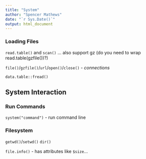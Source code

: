 ```yaml
---
title: "System"
author: "Spencer Mathews"
date: "`r Sys.Date()`"
output: html_document
---
```




### Loading Files

`read.table()` and `scan()` ... also support gz (do you need to wrap read.table(gzfile())?)


`file()`/`gzfile()`/`url`/`open()`/`close()` - _connections_

`data.table::fread()`


## System Interaction

### Run Commands

`system("command")` - run command line 

### Filesystem

`getwd()`/`setwd()`
`dir()`

`file.info()` - has attributes like `$size`...

